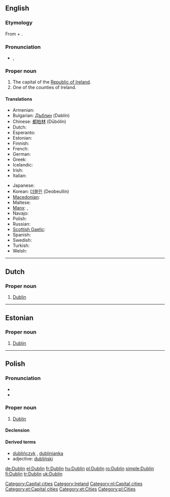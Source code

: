 {{wikipedia}}
==English==

===Etymology===
From {{etyl|sga}} {{term|dub||black|lang=sga}} + {{term|linn||pond|lang=sga}}.

===Pronunciation===
* {{IPA|/ˈdʌblən/}}, {{SAMPA|/"dVbl@n/}}

===Proper noun===
{{en-proper noun}}

# The capital of the [[Republic of Ireland]].
# One of the counties of Ireland.

====Translations====
{{trans-top|the capital of the Republic of Ireland}}
* Armenian: {{t-|hy|Դուբլին|tr=Dublin}}
* Bulgarian: [[Дъблин]] (Dəblín)
* Chinese: [[都柏林]] (Dūbólín)
* Dutch: {{t-|nl|Dublin}}
* Esperanto: {{t-|eo|Dublino|xs=Esperanto}}
* Estonian: {{t-|et|Dublin}}
* Finnish: {{t+|fi|Dublin}}
* French: {{t+|fr|Dublin}}
* German: {{t+|de|Dublin}}
* Greek: {{t+|el|Δουβλίνο}}
* Icelandic: {{t-|is|Dyflinn|f}}
* Irish: {{t-|ga|Baile Átha Cliath|m|xs=Irish}}
* Italian: {{t-|it|Dublino|f}}
{{trans-mid}}
* Japanese: {{t-|ja|ダブリン|tr=Daburin}}
* Korean: [[더블린]] (Deobeullin)
* [[Macedonian]]: {{t|mk|Даблин|m|tr=Dáblin}}
* Maltese: {{t-|mt|Dublin|xs=Maltese}}
* [[Manx]]: {{t+|gv|Balley Aah Cleeah|xs=Manx}}, {{t+|gv|Divlyn|xs=Manx}}
* Navajo: {{tø|nv|Dáblin}}
* Polish: {{t+|pl|Dublin|m}}
* Russian: {{t+|ru|Дублин|m|tr=Dublín}}
* [[Scottish Gaelic]]: {{t-|gd|Baile Átha Cliath|xs=Scottish Gaelic}}
* Spanish: {{t+|es|Dublín}}
* Swedish: {{t-|sv|Dublin}}
* Turkish: {{t+|tr|Dublin}}
* Welsh: {{t|cy|Dulyn|f|xs=Welsh}}
{{trans-bottom}}

[[Category:Capital cities]]
[[Category:Ireland]]

----

==Dutch==
{{wikipedia|lang=nl}}

===Proper noun===
{{infl|nl|proper noun}}

# [[#English|Dublin]]

[[Category:nl:Capital cities]]

----

==Estonian==

===Proper noun===
{{infl|et|proper noun}}

# [[#English|Dublin]]

[[Category:et:Capital cities]]
[[Category:et:Cities]]

----

==Polish==

===Pronunciation===
* {{IPA|/ˈd̪ublin̪/|lang=pl}}
* {{audio|Pl-Dublin.ogg|Audio}}

===Proper noun===
{{infl|pl|proper noun|g=m}}

# [[#English|Dublin]]

====Declension====
{{pl-decl-noun-sing
|Dublin
|Dublinu
|Dublinowi
|Dublin
|Dublinem
|Dublinie
|Dublinie
}}

====Derived terms====
* [[dublińczyk]] {{m}}, [[dublinianka]] {{f}}
* adjective: [[dubliński]]

[[Category:pl:Cities]]

[[de:Dublin]]
[[el:Dublin]]
[[fr:Dublin]]
[[hu:Dublin]]
[[pl:Dublin]]
[[ro:Dublin]]
[[simple:Dublin]]
[[fi:Dublin]]
[[tr:Dublin]]
[[uk:Dublin]]